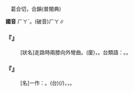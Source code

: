
=={{ruby|哈|ㄏㄚˋ}}==

　葛合切，合韻(普閩典)

'''國音''' <rt>ㄏㄚˋ</rt>。(破音)<rt>ㄏㄚ</rt>{{ruby|。|ㄏㄚˇ}}{{ruby|。|ㄎㄚ}}∥

    

==='''『{{ruby|哈|ㄏㄚˋ}}{{ruby|巴|·ㄅㄚ}}』'''===
: [狀名]走路時兩膝向外彎曲。(廈){{ruby|蟳|ㄐㄧㆬˊ}}{{ruby|栱|ㄍㆲˋ}}{{ruby|骹|ㄎㄚ}}，{{ruby|柑|ㄍㆰ}}{{ruby|桶|ㄊㄤˋ}}{{ruby|骹|ㄎㄚ}}。台類語：{{ruby|癶|ㄆㄨㄚㆵ}}{{ruby|骹|ㄎㄚ}}。{{ruby|開|ㄎㄨㄧ}}{{ruby|腳|ㄎㄚ}}{{ruby|天|ㄊㄧㄢ}}。
    

==='''『{{ruby|哈|ㄏㄚˋ}}{{ruby|什|·ㄕˊ}}{{ruby|螞|ㄇㄚˇ}}』'''===
: [名]一作：{{ruby|哈|ㄏㄚ}}{{ruby|士|ㄕˋ}}{{ruby|蟆|ㄇㄚˊ}}。(台){{ruby|一|ㄐㄧㆵ ͘}}{{ruby|種|ㄐㄧㆲˋ}}{{ruby|水|ㄗㄨㄧˋ}}{{ruby|蛙|ㄍㄨㆤ}}{{ruby|/|ㄍㆤ}}(/{{ruby|雞|ㄍㄨㆤ}}{{ruby|/|ㄍㆤ}})，{{ruby|腹|ㄅㄚㆶ}}{{ruby|肚|ㄉㆦˋ}}{{ruby|內|ㄌㄞ˫}}{{ruby|丌|ㆤ}}{{ruby|脂|ㄐㄧ}}{{ruby|肪|ㄏㆲ}}{{ruby|狀|ㄗㆲ˫}}{{ruby|物|ㆠㄨㆵ ͘}}{{ruby|質|ㄐㄧㆵ}}，{{ruby|中|ㄉㄧㆲ}}{{ruby|藥|ㄧㄜㆷ ͘}}{{ruby|用|ㄧㆲ˫}}{{ruby|做|ㄗㄨㆤ˪}}{{ruby|/|ㄗㄜ˪}}{{ruby|補|ㄅㆦˋ}}{{ruby|品|ㄆㄧㄣˋ}}。
    
